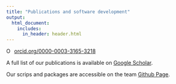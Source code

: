 ```yaml
---
title: "Publications and software development"
output:
  html_document:
    includes:
      in_header: header.html
---
```



<a href="https://orcid.org/0000-0003-3165-3218" target="orcid.widget" rel="noopener noreferrer" style="vertical-align:top;"><img src="https://orcid.org/sites/default/files/images/orcid_16x16.png" style="width:1em;margin-right:.5em;" alt="ORCID iD icon">orcid.org/0000-0003-3165-3218</a>

A full list of our publications is available on [Google Scholar](https://scholar.google.co.il/citations?hl=en&user=qy3usEoAAAAJ).

Our scrips and packages are accessible on the team [Github Page](https://github.com/bcm-uga).
